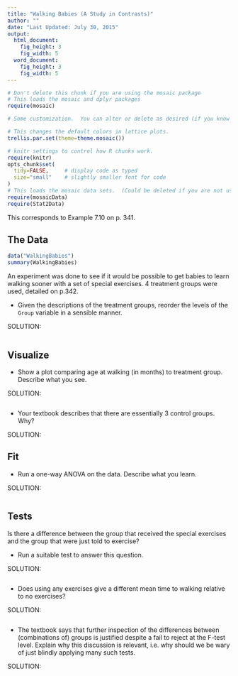 ```yaml
---
title: "Walking Babies (A Study in Contrasts)"
author: ""
date: "Last Updated: July 30, 2015"
output: 
  html_document:
    fig_height: 3
    fig_width: 5
  word_document:
    fig_height: 3
    fig_width: 5
---
```

```r
# Don't delete this chunk if you are using the mosaic package
# This loads the mosaic and dplyr packages
require(mosaic)
```

```r
# Some customization.  You can alter or delete as desired (if you know what you are doing).

# This changes the default colors in lattice plots.
trellis.par.set(theme=theme.mosaic())  

# knitr settings to control how R chunks work.
require(knitr)
opts_chunk$set(
  tidy=FALSE,     # display code as typed
  size="small"    # slightly smaller font for code
)
# This loads the mosaic data sets.  (Could be deleted if you are not using them.)
require(mosaicData)                
require(Stat2Data)
```

This corresponds to Example 7.10 on p. 341.

## The Data

```r
data("WalkingBabies")
summary(WalkingBabies)
```

An experiment was done to see if it would be possible to get babies to learn walking sooner with a set of special exercises. 4 treatment groups were used, detailed on p.342.

* Given the descriptions of the treatment groups, reorder the levels of the `Group` variable in a sensible manner.

SOLUTION:

```r

```

## Visualize

* Show a plot comparing age at walking (in months) to treatment group. Describe what you see.

SOLUTION:

```r

```

* Your textbook describes that there are essentially 3 control groups. Why?

SOLUTION:

## Fit

* Run a one-way ANOVA on the data. Describe what you learn.

SOLUTION:

```r

```

## Tests

Is there a difference between the group that received the special exercises and the group that were just told to exercise?

* Run a suitable test to answer this question.

SOLUTION:

```r

```


* Does using any exercises give a different mean time to walking relative to no exercises?

SOLUTION:

```r

```

* The textbook says that further inspection of the differences between (combinations of) groups is justified despite a fail to reject at the F-test level. Explain why this discussion is relevant, i.e. why should we be wary of just blindly applying many such tests.

SOLUTION: